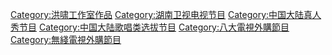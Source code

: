 {{Catmore}}

{{DEFAULTSORT:Wo我}}
[[Category:洪啸工作室作品|Category:洪啸工作室作品]]
[[Category:湖南卫视电视节目|Category:湖南卫视电视节目]]
[[Category:中国大陆真人秀节目|Category:中国大陆真人秀节目]]
[[Category:中国大陆歌唱类选拔节目|Category:中国大陆歌唱类选拔节目]]
[[Category:八大電視外購節目|Category:八大電視外購節目]]
[[Category:無綫電視外購節目|Category:無綫電視外購節目]]